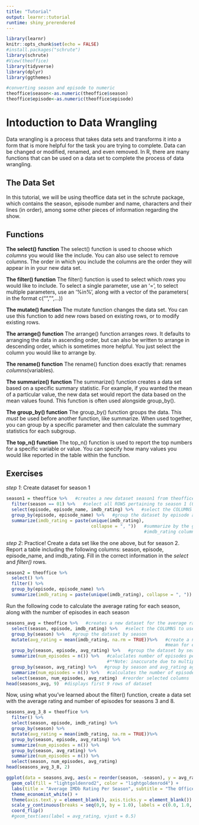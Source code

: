 ```yaml
---
title: "Tutorial"
output: learnr::tutorial
runtime: shiny_prerendered
---
```


```r
library(learnr)
knitr::opts_chunk$set(echo = FALSE)
#install.packages("schrute")
library(schrute)
#View(theoffice)
library(tidyverse)
library(dplyr)
library(ggthemes)
```

```r
#converting season and episode to numeric
theoffice$season<-as.numeric(theoffice$season)
theoffice$episode<-as.numeric(theoffice$episode)
```
# Intoduction to Data Wrangling
Data wrangling is a process that takes data sets and transforms it into a form that is more helpful for the task you are trying to complete. Data can be changed or modified, renamed, and even removed. In R, there are many functions that can be used on a data set to complete the process of data wrangling. 

## The Data Set
In this tutorial, we will be using theoffice data set in the schrute package, which contains the season, episode number and name, characters and their lines (in order), among some other pieces of information regarding the show.

## Functions

**The select() function**
The select() function is used to choose which *columns* you would like the include. You can also use select to remove columns. The order in which you include the columns are the order they will appear in in your new data set. 

**The filter() function**
The filter() function is used to select which *rows* you would like to include. To select a single parameter, use an '=', to select multiple parameters, use an '%in%', along with a vector of the parameters( in the format c("","",...))

**The mutate() function**
The mutate function changes the data set. You can use this function to add new rows based on existing rows, or to modify existing rows.

**The arrange() function**
The arrange() function arranges *rows*. It defaults to arranging the data in ascending order, but can also be written to arrange in descending order, which is sometimes more helpful. You just select the column you would like to arrange by.

**The rename() function**
The rename() function does exactly that: renames *columns*(variables). 

**The summarize() function**
The summarize() function creates a data set based on a specific summary statistic. For example, if you wanted the mean of a particular value, the new data set would report the data based on the mean values found. This function is often used alongside group_by().

**The group_by() function**
The group_by() function groups the data. This *must* be used before another function, like summarize. When used together, you can group by a specific parameter and then calculate the summary statistics for each subgroup. 

**The top_n() function**
The top_n() function is used to report the top numbers for a specific variable or value. You can specify how many values you would like reported in the table within the function.

## Exercises

*step 1*: Create dataset for season 1
```r
season1 = theoffice %>%   #creates a new dataset season1 from theoffice dataset
  filter(season == 01) %>%   #select all ROWS pertaining to season 1 (01 in the season column)
  select(episode, episode_name, imdb_rating) %>%   #select the COLUMNS to include in the new dataset
  group_by(episode, episode_name) %>%   #group the dataset by episode and episode name
  summarize(imdb_rating = paste(unique(imdb_rating),
                                collapse = ", "))   #summarize by the groups specified in group_by(), and creates a new 
                                                    #imdb_rating column by collapsing the data into one row per episode
```

*step 2*: Practice!
Create a data set like the one above, but for season 2. Report a table including the following columns: season, episode, episode_name, and imdb_rating. Fill in the correct information in the *select* and *filter()* rows.
```r
season2 = theoffice %>% 
  select() %>%
  filter() %>% 
  group_by(episode, episode_name) %>% 
  summarize(imdb_rating = paste(unique(imdb_rating), collapse = ", "))
```

Run the following code to calculate the average rating for each season, along with the number of episodes in each season
```r
seasons_avg = theoffice %>%   #creates a new dataset for the average rating per season
  select(season, episode, imdb_rating) %>%   #select the COLUMNS to use to create the new dataset
  group_by(season) %>%   #group the dataset by season
  mutate(avg_rating = mean(imdb_rating, na.rm = TRUE))%>%   #create a new COLUMN called avg_rating by calculating the 
                                                            #mean for each season
  group_by(season, episode, avg_rating) %>%   #group the dataset by season, episode and the new column avg_rating
  summarize(num_episodes = n()) %>%   #caluclates number of episodes per season 
                                      #**Note: inaccurate due to multiple rows per season in original dataset 
  group_by(season, avg_rating) %>%   #group by season and avg_rating again
  summarize(num_episodes = n()) %>%   #calculates the number of episodes per season in new COLUMN called num_episodes
  select(season, num_episodes, avg_rating)  #reorder selected columns
head(seasons_avg, 9)  #displays first 9 rows of dataset
```

Now, using what you've learned about the filter() function, create a data set with the average rating and number of episodes for seasons 3 and 8.
```r
seasons_avg_3_8 = theoffice %>% 
  filter() %>% 
  select(season, episode, imdb_rating) %>% 
  group_by(season) %>% 
  mutate(avg_rating = mean(imdb_rating, na.rm = TRUE))%>% 
  group_by(season, episode, avg_rating) %>% 
  summarize(num_episodes = n()) %>% 
  group_by(season, avg_rating) %>% 
  summarize(num_episodes = n()) %>% 
  select(season, num_episodes, avg_rating)
head(seasons_avg_3_8, 2)
```

```r
ggplot(data = seasons_avg, aes(x = reorder(season, -season), y = avg_rating)) + 
  geom_col(fill = "lightgoldenrod2", color = "lightgoldenrod4") + 
  labs(title = "Average IMDb Rating Per Season", subtitle = "The Office (U.S.)", x = "", y = "Average Rating") + 
  theme_economist_white() + 
  theme(axis.text.y = element_blank(), axis.ticks.y = element_blank()) + 
  scale_y_continuous(breaks = seq(0,9, by = 1.0), labels = c(0.0, 1.0, 2.0, 3.0, 4.0, 5.0, 6.0, 7.0, 8.0, 9.0)) + 
  coord_flip()
  #geom_text(aes(label = avg_rating, vjust = 0.5)
```

















